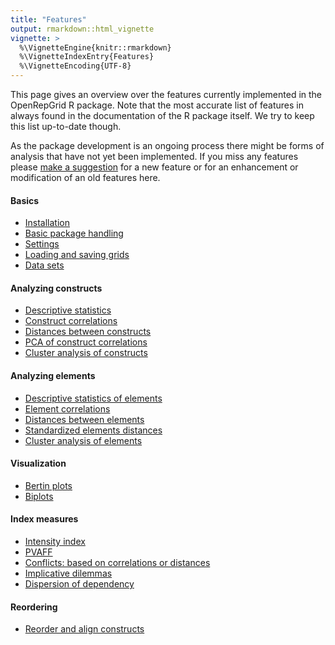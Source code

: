 ```yaml
---
title: "Features"
output: rmarkdown::html_vignette
vignette: >
  %\VignetteEngine{knitr::rmarkdown}
  %\VignetteIndexEntry{Features}
  %\VignetteEncoding{UTF-8}
---
```


This page gives an overview over the features currently implemented in the OpenRepGrid R package. Note that the most accurate list of features in always found in the documentation of the R package itself. We try to keep this list up-to-date though. 

As the package development is an ongoing process there might be forms of analysis that have not yet been implemented. If you miss any features please [make a suggestion](../../CONTRIBUTING.html) for a new feature or for an enhancement or modification of an old features here.


#### Basics

* [Installation](installation.html)
* [Basic package handling](basic_operations.html)
* [Settings](settings.html)
* [Loading and saving grids](loading.html)
* [Data sets](datasets.html)

#### Analyzing constructs

* [Descriptive statistics](descriptives.html)
* [Construct correlations](constructs-correlation.html)
* [Distances between constructs](constructs-distances.html)
* [PCA of construct correlations](constructs-pca.html)
* [Cluster analysis of constructs](clustering.html)

#### Analyzing elements

* [Descriptive statistics of elements](descriptives.html)
* [Element correlations](elements-correlation.html)
* [Distances between elements](elements-distances.html)
* [Standardized elements distances](elements-distances-standardized.html)
* [Cluster analysis of elements](clustering.html)

#### Visualization

* [Bertin plots](visualization-bertin.html)
* [Biplots](visualization-biplot.html)

#### Index measures

* [Intensity index](measures-intensity.html)
* [PVAFF](measures-pvaff.html)
* [Conflicts: based on correlations or distances](measures-conflict.html)
* [Implicative dilemmas](measures-implicative.html)
* [Dispersion of dependency](measures-dispersion.html)

#### Reordering 

* [Reorder and align constructs](reordering.html)
